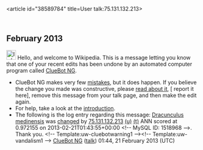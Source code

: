 <article id="38589784" title=User talk:75.131.132.213>
	<talkpage id="38589784" title="User talk:75.131.132.213">


== February 2013 ==
[[Image:Information.svg|left|25px|alt=|link=]] Hello, and welcome to Wikipedia. This is a message letting you know that one of your recent edits has been undone by an automated computer program called [[User:ClueBot NG|ClueBot NG]].
{{clear}}
* ClueBot NG makes very few [[User:ClueBot NG#Information About False Positives|mistakes]], but it does happen. If you believe the change you made was constructive, please [[User:ClueBot NG#Information About False Positives|read about it]], [{{User:ClueBot NG/Warnings/FPReport|1518968}} report it here], remove this message from your talk page, and then make the edit again.
* For help, take a look at the [[Wikipedia:Introduction|introduction]].
* The following is the log entry regarding this message: [[Dracunculus medinensis]] was [http://en.wikipedia.org/w/index.php?title=Dracunculus+medinensis&amp;diff=539340934&amp;oldid=508987798 changed] by [[Special:Contributions/75.131.132.213|75.131.132.213]] [[User:75.131.132.213|(u)]] [[User talk:75.131.132.213|(t)]] ANN scored at 0.972155 on 2013-02-21T01:43:55+00:00 &lt;!-- MySQL ID: 1518968 --&gt;. Thank you. &lt;!-- Template:uw-cluebotwarning1 --&gt;&lt;!-- Template:uw-vandalism1 --&gt; [[User:ClueBot NG|ClueBot NG]] ([[User talk:ClueBot NG|talk]]) 01:44, 21 February 2013 (UTC)
	</talkpage>
</article>